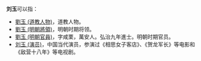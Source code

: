 '''刘玉'''可以指：
* [[劉玉_(道教人物)|劉玉 (道教人物)]]，道教人物。
* [[劉玉_(明朝將領)|劉玉 (明朝將領)]]，明朝时期将领。
* [[劉玉_(明朝官員)|劉玉 (明朝官員)]]，字咸栗，萬安人。弘治九年進士。明朝时期官员。
* [[刘玉_(演员)|刘玉 (演员)]]，中国当代演员，参演过《相思女子客店》、《贺龙军长》等电影和《敌营十八年》等电视剧。

{{disambig|Y玉|Cat=二字刘姓人名消歧义}}